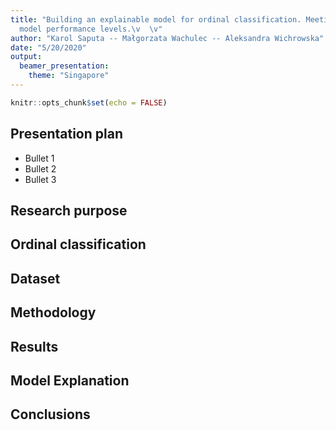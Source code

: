 ```yaml
---
title: "Building an explainable model for ordinal classification. Meeting black box
  model performance levels.\v  \v"
author: "Karol Saputa -- Małgorzata Wachulec -- Aleksandra Wichrowska"
date: "5/20/2020"
output:
  beamer_presentation:
    theme: "Singapore"
---
```


```r
knitr::opts_chunk$set(echo = FALSE)
```


## Presentation plan

- Bullet 1
- Bullet 2
- Bullet 3

## Research purpose


## Ordinal classification

## Dataset

## Methodology

## Results

## Model Explanation

## Conclusions


